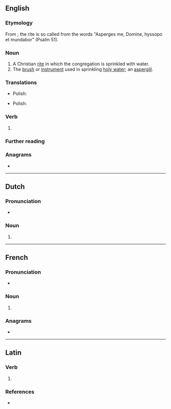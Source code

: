 {{also|asparges|aspergés}}
==English==

===Etymology===
From {{der|en|la|aspergō||to sprinkle}}; the rite is so called from the words "Asperges me, Domine, hyssopo et mundabor" (Psalm 51).

===Noun===
{{en-noun|?}}

# A Christian [[rite]] in which the congregation is sprinkled with water.
# The [[brush]] or [[instrument]] used in sprinkling [[holy water]]; an [[aspergill]].

===Translations===
{{trans-top|Christian rite}}
{{trans-mid}}
* Polish: {{t|pl|aspersja|f}}
{{trans-bottom}}

{{trans-top|instrument}}
{{trans-mid}}
* Polish: {{t|pl|kropidło|n}}
{{trans-bottom}}

===Verb===
{{head|en|verb form}}

# {{en-third-person singular of|asperge}}

===Further reading===
{{pedia}}

===Anagrams===
* {{anagrams|en|a=aeegprss|Grapeses|presages|sperages}}

----

==Dutch==

===Pronunciation===
* {{audio|nl|Nl-asperges.ogg|Audio}}

===Noun===
{{head|nl|noun form}}

# {{nl-noun form of|pl|asperge}}

----

==French==

===Pronunciation===
* {{audio|fr|LL-Q150 (fra)-Ltrlg-asperges.wav|Audio}}

===Noun===
{{head|fr|noun form|g=f}}

# {{plural of|fr|asperge}}

===Anagrams===
* {{l|fr|présages}}

----

==Latin==

===Verb===
{{la-verb-form|aspergēs}}

# {{inflection of|la|aspergō||2|s|futr|actv|indc}}

===References===
* {{R:du Cange}}